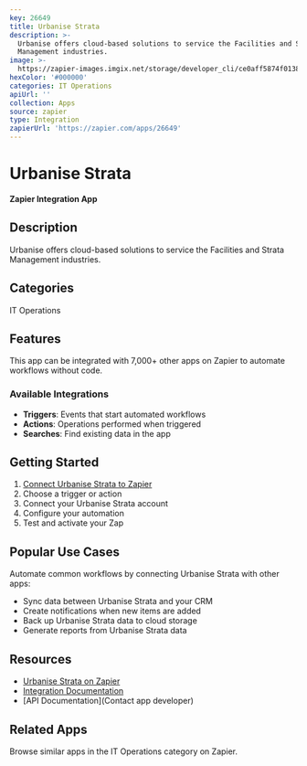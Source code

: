 ```yaml
---
key: 26649
title: Urbanise Strata
description: >-
  Urbanise offers cloud-based solutions to service the Facilities and Strata
  Management industries.
image: >-
  https://zapier-images.imgix.net/storage/developer_cli/ce0aff5874f0138e19641bc417380025.png?auto=format%2Ccompress&ixlib=python-3.0.0&q=50
hexColor: '#000000'
categories: IT Operations
apiUrl: ''
collection: Apps
source: zapier
type: Integration
zapierUrl: 'https://zapier.com/apps/26649'
---
```

# Urbanise Strata

**Zapier Integration App**

## Description

Urbanise offers cloud-based solutions to service the Facilities and Strata Management industries.

## Categories

IT Operations

## Features

This app can be integrated with 7,000+ other apps on Zapier to automate workflows without code.

### Available Integrations

- **Triggers**: Events that start automated workflows
- **Actions**: Operations performed when triggered
- **Searches**: Find existing data in the app

## Getting Started

1. [Connect Urbanise Strata to Zapier](https://zapier.com/apps/26649)
2. Choose a trigger or action
3. Connect your Urbanise Strata account
4. Configure your automation
5. Test and activate your Zap

## Popular Use Cases

Automate common workflows by connecting Urbanise Strata with other apps:

- Sync data between Urbanise Strata and your CRM
- Create notifications when new items are added
- Back up Urbanise Strata data to cloud storage
- Generate reports from Urbanise Strata data

## Resources

- [Urbanise Strata on Zapier](https://zapier.com/apps/26649)
- [Integration Documentation](https://zapier.com/apps/26649/integrations)
- [API Documentation](Contact app developer)

## Related Apps

Browse similar apps in the IT Operations category on Zapier.
